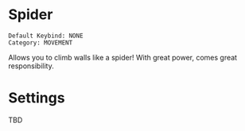 # Spider

```
Default Keybind: NONE
Category: MOVEMENT
```

Allows you to climb walls like a spider! With great power, comes great responsibility.

# Settings
TBD
